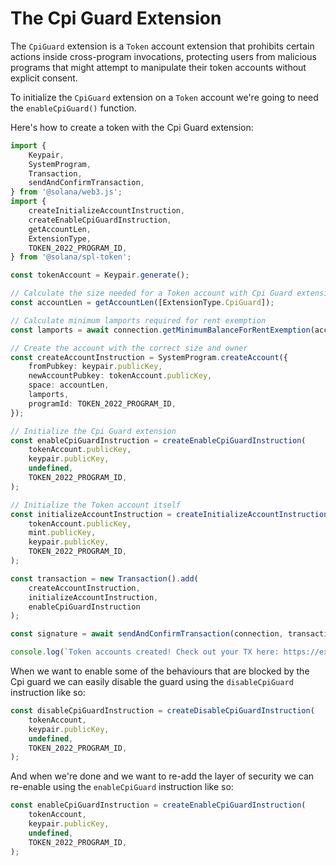 
# The Cpi Guard Extension

The `CpiGuard` extension is a `Token` account extension that prohibits certain actions inside cross-program invocations, protecting users from malicious programs that might attempt to manipulate their token accounts without explicit consent.

<ArticleSection name="Initializing the Token Account" id="initializing-the-token-account" level="h2" />

To initialize the `CpiGuard` extension on a `Token` account we're going to need the `enableCpiGuard()` function. 

Here's how to create a token with the Cpi Guard extension:

```ts
import {
    Keypair,
    SystemProgram,
    Transaction,
    sendAndConfirmTransaction,
} from '@solana/web3.js';
import {
    createInitializeAccountInstruction,
    createEnableCpiGuardInstruction,
    getAccountLen,
    ExtensionType,
    TOKEN_2022_PROGRAM_ID,
} from '@solana/spl-token';

const tokenAccount = Keypair.generate();

// Calculate the size needed for a Token account with Cpi Guard extension
const accountLen = getAccountLen([ExtensionType.CpiGuard]);

// Calculate minimum lamports required for rent exemption
const lamports = await connection.getMinimumBalanceForRentExemption(accountLen);

// Create the account with the correct size and owner
const createAccountInstruction = SystemProgram.createAccount({
    fromPubkey: keypair.publicKey,
    newAccountPubkey: tokenAccount.publicKey,
    space: accountLen,
    lamports,
    programId: TOKEN_2022_PROGRAM_ID,
});

// Initialize the Cpi Guard extension
const enableCpiGuardInstruction = createEnableCpiGuardInstruction(
    tokenAccount.publicKey,
    keypair.publicKey,
    undefined,
    TOKEN_2022_PROGRAM_ID,
);

// Initialize the Token account itself
const initializeAccountInstruction = createInitializeAccountInstruction(
    tokenAccount.publicKey,
    mint.publicKey,
    keypair.publicKey,
    TOKEN_2022_PROGRAM_ID,
);

const transaction = new Transaction().add(
    createAccountInstruction,
    initializeAccountInstruction,
    enableCpiGuardInstruction
);

const signature = await sendAndConfirmTransaction(connection, transaction, [keypair, tokenAccount], {skipPreflight: false});

console.log(`Token accounts created! Check out your TX here: https://explorer.solana.com/tx/${signature}?cluster=devnet`);
```

<ArticleSection name="Disabling the CPI Guard" id="disabling-the-cpi-guard" level="h2" />

When we want to enable some of the behaviours that are blocked by the Cpi guard we can easily disable the guard using the `disableCpiGuard` instruction like so:

```ts
const disableCpiGuardInstruction = createDisableCpiGuardInstruction(
    tokenAccount,
    keypair.publicKey,
    undefined,
    TOKEN_2022_PROGRAM_ID,
);
```

And when we're done and we want to re-add the layer of security we can re-enable using the `enableCpiGuard` instruction like so: 

```ts
const enableCpiGuardInstruction = createEnableCpiGuardInstruction(
    tokenAccount,
    keypair.publicKey,
    undefined,
    TOKEN_2022_PROGRAM_ID,
);
```

